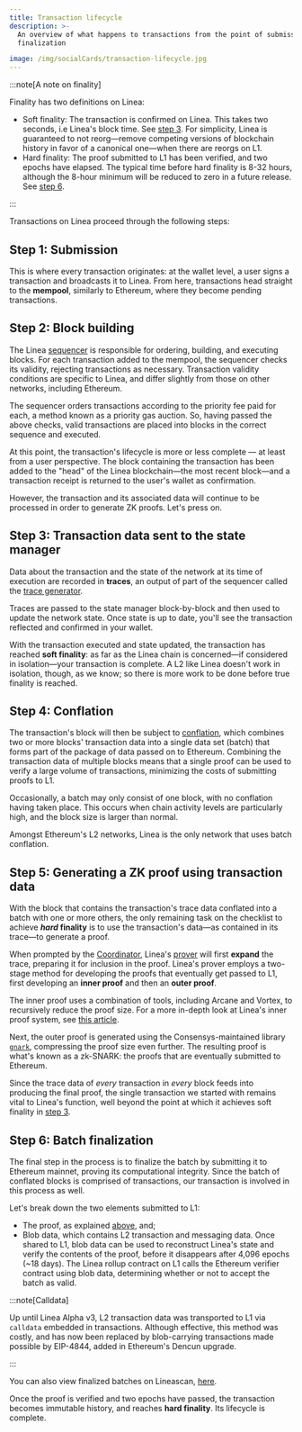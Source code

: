 ```yaml
---
title: Transaction lifecycle
description: >-
  An overview of what happens to transactions from the point of submission to
  finalization

image: /img/socialCards/transaction-lifecycle.jpg
---
```


:::note[A note on finality]

Finality has two definitions on Linea:

- Soft finality: The transaction is confirmed on Linea. This takes two seconds,
  i.e Linea's block time. See
  [step 3](#step-3-transaction-data-sent-to-the-state-manager). For simplicity,
  Linea is guaranteed to not reorg—remove competing versions of blockchain
  history in favor of a canonical one—when there are reorgs on L1.
- Hard finality: The proof submitted to L1 has been verified, and two epochs
  have elapsed. The typical time before hard finality is 8-32 hours, although
  the 8-hour minimum will be reduced to zero in a future release. See
  [step 6](#step-6-batch-finalization).

:::

Transactions on Linea proceed through the following steps:

## Step 1: Submission

This is where every transaction originates: at the wallet level, a user signs a
transaction and broadcasts it to Linea. From here, transactions head straight to
the **mempool**, similarly to Ethereum, where they become pending transactions.

## Step 2: Block building

The Linea [sequencer](../stack/sequencer/index.mdx) is responsible for ordering,
building, and executing blocks. For each transaction added to the mempool, the
sequencer checks its validity, rejecting transactions as necessary. Transaction
validity conditions are specific to Linea, and differ slightly from those on
other networks, including Ethereum.

The sequencer orders transactions according to the priority fee paid for each, a
method known as a priority gas auction. So, having passed the above checks,
valid transactions are placed into blocks in the correct sequence and executed.

At this point, the transaction's lifecycle is more or less complete — at least
from a user perspective. The block containing the transaction has been added to
the "head" of the Linea blockchain—the most recent block—and a transaction
receipt is returned to the user's wallet as confirmation.

However, the transaction and its associated data will continue to be processed
in order to generate ZK proofs. Let's press on.

## Step 3: Transaction data sent to the state manager

Data about the transaction and the state of the network at its time of execution
are recorded in **traces**, an output of part of the sequencer called the
[trace generator](../stack/sequencer/traces-generator.md).

Traces are passed to the state manager block-by-block and then used to update
the network state. Once state is up to date, you'll see the transaction
reflected and confirmed in your wallet.

With the transaction executed and state updated, the transaction has reached
**soft finality**: as far as the Linea chain is concerned—if considered in
isolation—your transaction is complete. A L2 like Linea doesn't work in
isolation, though, as we know; so there is more work to be done before true
finality is reached.

## Step 4: Conflation

The transaction's block will then be subject to
[conflation](../stack/sequencer/conflation.mdx), which combines two or more
blocks' transaction data into a single data set (batch) that forms part of the
package of data passed on to Ethereum. Combining the transaction data of
multiple blocks means that a single proof can be used to verify a large volume
of transactions, minimizing the costs of submitting proofs to L1.

Occasionally, a batch may only consist of one block, with no conflation having
taken place. This occurs when chain activity levels are particularly high, and
the block size is larger than normal.

Amongst Ethereum's L2 networks, Linea is the only network that uses batch
conflation.

## Step 5: Generating a ZK proof using transaction data

With the block that contains the transaction's trace data conflated into a batch
with one or more others, the only remaining task on the checklist to achieve
**_hard_ finality** is to use the transaction's data—as contained in its
trace—to generate a proof.

When prompted by the [Coordinator](../stack/coordinator/index.mdx), Linea's
[prover](../stack/trace-expansion-proving/index.mdx) will first **expand** the
trace, preparing it for inclusion in the proof. Linea's prover employs a
two-stage method for developing the proofs that eventually get passed to L1,
first developing an **inner proof** and then an **outer proof**.

The inner proof uses a combination of tools, including Arcane and Vortex, to
recursively reduce the proof size. For a more in-depth look at Linea's inner
proof system, see
[this article](https://linea.mirror.xyz/B3b1lUK8--UKZ_Qehk7SfOyvdcGbcuoyvNsSukHgOY8).

Next, the outer proof is generated using the Consensys-maintained library
[`gnark`](https://docs.gnark.consensys.net/), compressing the proof size even
further. The resulting proof is what's known as a zk-SNARK: the proofs that are
eventually submitted to Ethereum.

Since the trace data of _every_ transaction in _every_ block feeds into
producing the final proof, the single transaction we started with remains vital
to Linea's function, well beyond the point at which it achieves soft finality in
[step 3](#step-3-transaction-data-sent-to-the-state-manager).

## Step 6: Batch finalization

The final step in the process is to finalize the batch by submitting it to
Ethereum mainnet, proving its computational integrity. Since the batch of
conflated blocks is comprised of transactions, our transaction is involved in
this process as well.

Let's break down the two elements submitted to L1:

- The proof, as explained
  [above](#step-5-generating-a-zk-proof-using-transaction-data), and;
- Blob data, which contains L2 transaction and messaging data. Once shared to
  L1, blob data can be used to reconstruct Linea's state and verify the contents
  of the proof, before it disappears after 4,096 epochs (~18 days). The Linea
  rollup contract on L1 calls the Ethereum verifier contract using blob data,
  determining whether or not to accept the batch as valid.

:::note[Calldata]

Up until Linea Alpha v3, L2 transaction data was transported to L1 via
`calldata` embedded in transactions. Although effective, this method was costly,
and has now been replaced by blob-carrying transactions made possible by
EIP-4844, added in Ethereum's Dencun upgrade.

:::

You can also view finalized batches on Lineascan,
[here](https://lineascan.build/batches).

Once the proof is verified and two epochs have passed, the transaction becomes
immutable history, and reaches **hard finality**. Its lifecycle is complete.
